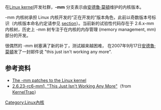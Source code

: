 {{noteTA
|G1=IT
}}
{{lowercase}}
在[[Linux_kernel|Linux kernel]]开发社群，'''-mm''' 分支表示由[[安德魯·莫頓|安德魯·莫頓]]维护的内核版本。

-mm 内核树承担 Linux 内核开发的“正在开发的”版本角色，此前以奇数版本号标识（内核版本命名约定请参见 [[Linux_kernel#版本命名|section]]）。当前新的试验性代码存在于 2.6.x-mm 内核树，历史上 -mm 树专注于在内核的内存管理 (memory management, mm)部分的开发。

很偶然的 -mm 树塞满了新的补丁，测试越来越困难， 在2007年9月17日[[安德魯·莫頓|安德魯·莫頓]]发了一封邮件说 "this just isn't working any more".

==参考资料==
* [https://web.archive.org/web/20081020172207/http://www.kernel.org/patchtypes/mm.html The -mm patches to the Linux kernel]
* [https://archive.is/20120714111219/kerneltrap.org/Linux/2.6.23-rc6-mm1_This_Just_Isnt_Working_Any_More 2.6.23-rc6-mm1, "This Just Isn't Working Any More"]（from [http://kerneltrap.org KernelTrap]{{Webarchive|url=https://archive.is/20120714111219/kerneltrap.org/Linux/2.6.23-rc6-mm1_This_Just_Isnt_Working_Any_More |date=2012-07-14 }}）

[[Category:Linux內核|Category:Linux內核]]


{{linux-stub}}